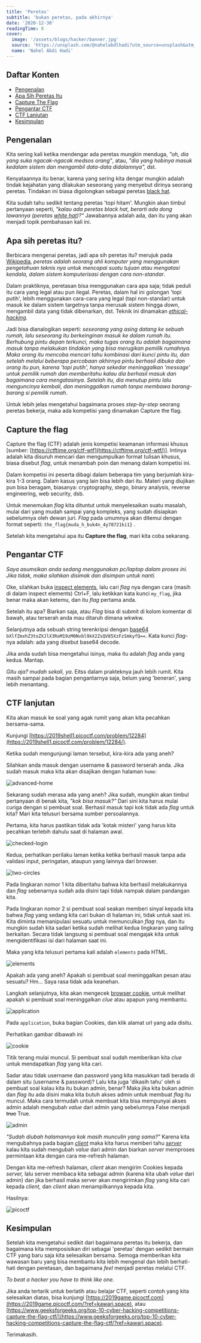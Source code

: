 ```yaml
---
title: 'Peretas'
subtitle: 'bukan peretas, pada akhirnya'
date: '2020-12-30'
readingTime: 8
cover:
  image: '/assets/blogs/hacker/banner.jpg'
  source: 'https://unsplash.com/@nahelabdlhadi?utm_source=unsplash&utm_medium=referral&utm_content=creditCopyText'
  name: 'Nahel Abdi Hadi'
---
```


## Daftar Konten

- [Pengenalan](#introduction)
- [Apa Sih Peretas Itu](#what-is-hacker)
- [Capture The Flag](#ctf)
- [Pengantar CTF](#introduction-ctf)
- [CTF Lanjutan](#advanced-ctf)
- [Kesimpulan](#conclusion)

## <a name='introduction'>Pengenalan</a>

Kita sering kali ketika mendengar ada peretas mungkin menduga, _"oh, dia yang suka ngacak-ngacak medsos orang"_, atau, _"dia yang hobinya masuk kedalam sistem dan mengambil data-data didalamnya",_ dst.

<!-- my_flag{tid4k_ad4_html_y4_ng_44m4n_op9222mkl} -->

Kenyataannya itu benar, karena yang sering kita dengar mungkin adalah tindak kejahatan yang dilakukan seseorang yang menyebut dirinya seorang peretas. Tindakan ini biasa digolongkan sebagai peretas [black hat](https://www.kaspersky.com/resource-center/threats/black-hat-hacker).

Kita sudah tahu sedikit tentang peretas 'topi hitam'. Mungkin akan timbul pertanyaan seperti, _"kalau ada peretas black hat, berarti ada dong lawannya (peretas [white hat](https://techjury.net/blog/what-is-a-white-hat-hacker/))?"_ Jawabannya adalah ada, dan itu yang akan menjadi topik pembahasan kali ini.

## <a name='what-is-hacker'>Apa sih peretas itu?</a>

Berbicara mengenai peretas, jadi apa sih peretas itu? merujuk pada [Wikipedia](https://en.wikipedia.org/wiki/Hacker), _peretas adalah seorang ahli komputer yang menggunakan pengetahuan teknis nya untuk mencapai suatu tujuan atau mengatasi kendala, dalam sistem komputerisasi dengan cara non-standar_.

Dalam praktiknya, peretasan bisa menggunakan cara apa saja; tidak peduli itu cara yang legal atau pun ilegal. Peretas, dalam hal ini golongan 'topi putih', lebih menggunakan cara-cara yang legal (tapi non-standar) untuk masuk ke dalam sistem targetnya tanpa merusak sistem hingga _down_, mengambil data yang tidak dibenarkan, dst. Teknik ini dinamakan _[ethical-hacking](https://www.secjuice.com/ethical-hacking-a-brief-overview/)._

Jadi bisa dianalogikan seperti: _seseorang yang asing datang ke sebuah rumah, lalu seseorang itu berkeinginan masuk ke dalam rumah itu. Berhubung pintu depan terkunci, maka tugas orang itu adalah bagaimana masuk tanpa melakukan tindakan yang bisa merugikan pemilik rumahnya. Maka orang itu mencoba mencari tahu kombinasi dari kunci pintu itu, dan setelah melalui beberapa percobaan akhirnya pintu berhasil dibuka dan orang itu pun, karena 'topi putih', hanya sekedar meninggalkan 'message' untuk pemilik rumah dan memberitahu kalau dia berhasil masuk dan bagaimana cara mengatasinya. Setelah itu, dia menutup pintu lalu menguncinya kembali, dan meninggalkan rumah tanpa membawa barang-barang si pemilik rumah_.

Untuk lebih jelas mengetahui bagaimana proses _step-by-step_ seorang peretas bekerja, maka ada kompetisi yang dinamakan Capture the flag.

## <a name='ctf'>Capture the flag</a>

Capture the flag (CTF) adalah jenis kompetisi keamanan informasi khusus [sumber: [https://ctftime.org/ctf-wtf](https://ctftime.org/ctf-wtf/)]. Intinya adalah kita disuruh mencari dan mengumpulkan format tulisan khusus, biasa disebut _flag_, untuk menambah poin dan menang dalam kompetisi ini.

Dalam kompetisi ini peserta dibagi dalam beberapa tim yang berjumlah kira-kira 1-3 orang. Dalam kasus yang lain bisa lebih dari itu. Materi yang diujikan pun bisa beragam, biasanya: cryptography, stego, binary analysis, reverse engineering, web security, dsb.

Untuk menemukan _flag_ kita dituntut untuk menyelesaikan suatu masalah, mulai dari yang mudah sampai yang kompleks, yang sudah disiapkan sebelumnya oleh dewan juri. _Flag_ pada umumnya akan ditemui dengan format seperti: `the_flag{muda_h_buk4n_4y78721ki1}` .

Setelah kita mengetahui apa itu **Capture the flag**, mari kita coba sekarang.

## <a name='introduction-ctf'>Pengantar CTF</a>

_Saya asumsikan anda sedang menggunakan pc/laptop dalam proses ini. Jika tidak, maka silahkan disimak dan disimpan untuk nanti._

Oke, silahkan buka [inspect elements](https://www.lifewire.com/get-inspect-element-tool-for-browser-756549), lalu cari _flag_ nya dengan cara (masih di dalam inspect elements) Ctrl+F, lalu ketikkan kata kunci `my_flag`, jika benar maka akan ketemu, dan itu _flag_ pertama anda.

Setelah itu apa? Biarkan saja, atau _Flag_ bisa di submit di kolom komentar di bawah, atau terserah anda mau ditaruh dimana wkwkw.

Selanjutnya ada sebuah string terenkripsi dengan [base64](https://en.wikipedia.org/wiki/Base64) `bXlfZmxhZ3toZXJlX3RoM19zM0Nvbl9kX2ZsQV85XzFzSmkyfQ==`. Kata kunci _flag_-nya adalah: ada yang disebut base64 decode.

Jika anda sudah bisa mengetahui isinya, maka itu adalah _flag_ anda yang kedua. Mantap.

_Gitu aja? mudah sekali, ya_. Eitss dalam prakteknya jauh lebih rumit. Kita masih sampai pada bagian pengantarnya saja, belum yang 'beneran', yang lebih menantang.

## <a name='advanced-ctf'>CTF lanjutan</a>

Kita akan masuk ke soal yang agak rumit yang akan kita pecahkan bersama-sama.

Kunjungi [https://2019shell1.picoctf.com/problem/12284](https://2019shell1.picoctf.com/problem/12284/).

Ketika sudah mengunjungi laman tersebut, kira-kira ada yang aneh?

Silahkan anda masuk dengan username & password terserah anda. Jika sudah masuk maka kita akan disajikan dengan halaman `home`:

![advanced-home](https://cdn.statically.io/img/kawari.space/f=auto/assets/blogs/hacker/advanced-home.png)

Sekarang sudah merasa ada yang aneh? Jika sudah, mungkin akan timbul pertanyaan di benak kita, _"kok bisa masuk?"_ Dari sini kita harus mulai curiga dengan si pembuat soal. Berhasil masuk tapi kok tidak ada _flag_ untuk kita? Mari kita telusuri bersama sumber persoalannya.

Pertama, kita harus pastikan tidak ada 'kotak misteri' yang harus kita pecahkan terlebih dahulu saat di halaman awal.

![checked-login](https://cdn.statically.io/img/kawari.space/f=auto/assets/blogs/hacker/checked-login.png)

Kedua, perhatikan perilaku laman ketika ketika berhasil masuk tanpa ada validasi input, peringatan, ataupun yang lainnya dari browser.

![two-circles](https://cdn.statically.io/img/kawari.space/f=auto/assets/blogs/hacker/two-circles.png)

Pada lingkaran nomor 1 kita diberitahu bahwa kita berhasil melakukannya dan _flag_ sebenarnya sudah ada disini tapi tidak nampak dalam pandangan kita.

Pada lingkaran nomor 2 si pembuat soal seakan memberi sinyal kepada kita bahwa _flag_ yang sedang kita cari bukan di halaman ini, tidak untuk saat ini. Kita diminta memanipulasi sesuatu untuk memunculkan _flag_ nya, dan itu mungkin sudah kita sadari ketika sudah melihat kedua lingkaran yang saling berkaitan. Secara tidak langsung si pembuat soal mengajak kita untuk mengidentifikasi isi dari halaman saat ini.

Maka yang kita telusuri pertama kali adalah `elements` pada HTML.

![elements](https://cdn.statically.io/img/kawari.space/f=auto/assets/blogs/hacker/elements.png)

Apakah ada yang aneh? Apakah si pembuat soal meninggalkan pesan atau sesuatu? Hm... Saya rasa tidak ada keanehan.

Langkah selanjutnya, kita akan mengecek [browser cookie](https://developer.mozilla.org/en-US/docs/Web/HTTP/Cookies), untuk melihat apakah si pembuat soal meninggalkan _clue_ atau apapun yang membantu.

![application](https://cdn.statically.io/img/kawari.space/f=auto/assets/blogs/hacker/application.png)

Pada `application`, buka bagian Cookies, dan klik alamat url yang ada disitu.

Perhatikan gambar dibawah ini

![cookie](https://cdn.statically.io/img/kawari.space/f=auto/assets/blogs/hacker/cookie-url.png)

Titik terang mulai muncul. Si pembuat soal sudah memberikan kita _clue_ untuk mendapatkan _flag_ yang kita cari.

Sadar atau tidak username dan password yang kita masukkan tadi berada di dalam situ (username & password)? Lalu kita juga 'dikasih tahu' oleh si pembuat soal kalau kita itu bukan admin, benar? Maka jika kita bukan admin dan _flag_ itu ada disini maka kita butuh akses admin untuk membuat _flag_ itu muncul. Maka cara termudah untuk membuat kita bisa mempunyai akses admin adalah mengubah _value_ dari admin yang sebelumnya False menjadi ~~true~~ True.

![admin](https://cdn.statically.io/img/kawari.space/f=auto/assets/blogs/hacker/admin-true.png)

_"Sudah diubah halamannya kok masih munculin yang sama?"_ Karena kita mengubahnya pada bagian _[client](https://developer.mozilla.org/en-US/docs/Learn/JavaScript/Client-side_web_APIs)_ maka kita harus memberi tahu _[server](https://developer.mozilla.org/en-US/docs/Learn/Server-side/First_steps/Introduction#What_is_server-side_website_programming)_ kalau kita sudah mengubah _value_ dari admin dan biarkan _server_ memproses permintaan kita dengan cara me-refresh halaman.

Dengan kita me-refresh halaman, _client_ akan mengirim Cookies kepada _server,_ lalu server membaca kita sebagai admin (karena kita ubah _value_ dari admin) dan jika berhasil maka server akan mengirimkan _flag_ yang kita cari kepada _client,_ dan _client_ akan menampilkannya kepada kita.

Hasilnya:

![picoctf](https://cdn.statically.io/img/kawari.space/f=auto/assets/blogs/hacker/picoctf.png)

## <a name='conclusion'>Kesimpulan</a>

Setelah kita mengetahui sedikit dari bagaimana peretas itu bekerja, dan bagaimana kita memposisikan diri sebagai 'peretas' dengan sedikit bermain CTF yang baru saja kita selesaikan bersama. Semoga memberikan kita wawasan baru yang bisa membantu kita lebih mengenal dan lebih berhati-hati dengan peretasan, dan bagaimana _feel_ menjadi peretas melalui CTF.

_To beat a hacker you have to think like one._

Jika anda tertarik untuk berlatih atau belajar CTF, seperti contoh yang kita selesaikan diatas, bisa kunjungi [https://2019game.picoctf.com](https://2019game.picoctf.com/?ref=kawari.space), atau [https://www.geeksforgeeks.org/top-10-cyber-hacking-competitions-capture-the-flag-ctf/](https://www.geeksforgeeks.org/top-10-cyber-hacking-competitions-capture-the-flag-ctf/?ref=kawari.space).

Terimakasih.
